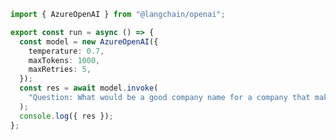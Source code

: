 ```typescript
import { AzureOpenAI } from "@langchain/openai";

export const run = async () => {
  const model = new AzureOpenAI({
    temperature: 0.7,
    maxTokens: 1000,
    maxRetries: 5,
  });
  const res = await model.invoke(
    "Question: What would be a good company name for a company that makes colorful socks?\nAnswer:"
  );
  console.log({ res });
};
```